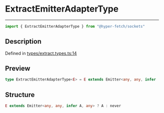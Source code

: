 

# ExtractEmitterAdapterType

<div class="api-docs__separator" data-reactroot="">

---

</div><div class="api-docs__import" data-reactroot="">

```ts
import { ExtractEmitterAdapterType } from "@hyper-fetch/sockets"
```

</div><div class="api-docs__section">

## Description

</div><div class="api-docs__description"><span class="api-docs__do-not-parse">



</span></div><p class="api-docs__definition">

Defined in [types/extract.types.ts:14](https://github.com/BetterTyped/hyper-fetch/blob/c3e2c45/packages/sockets/src/types/extract.types.ts#L14)

</p><div class="api-docs__section">

## Preview

</div><div class="api-docs__preview type single">

```ts
type ExtractEmitterAdapterType<E> = E extends Emitter<any, any, infer  A, any> ? A : never;
```

</div><div class="api-docs__section">

## Structure

</div><div class="api-docs__returns">

```ts
E extends Emitter<any, any, infer A, any> ? A : never
```

</div>